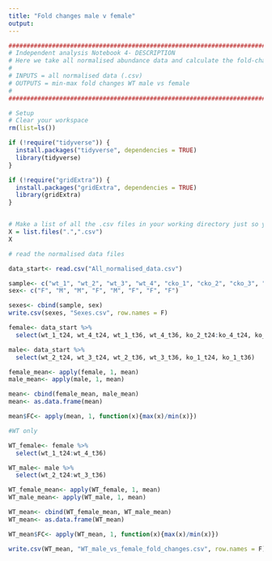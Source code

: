 ```yaml
---
title: "Fold changes male v female"
output: 
---
```

```r
#######################################################################################################################################
# Independent analysis Notebook 4- DESCRIPTION
# Here we take all normalised abundance data and calculate the fold-change between maximum and minimum values, for WT male vs female
#
# INPUTS = all normalised data (.csv)
# OUTPUTS = min-max fold changes WT male vs female
# 
#######################################################################################################################################
```

```r
# Setup
# Clear your workspace
rm(list=ls())

if (!require("tidyverse")) {
  install.packages("tidyverse", dependencies = TRUE)
  library(tidyverse)
} 

if (!require("gridExtra")) {
  install.packages("gridExtra", dependencies = TRUE)
  library(gridExtra)
}


# Make a list of all the .csv files in your working directory just so you can see what's going on
X = list.files(".",".csv")
X

# read the normalised data files

data_start<- read.csv("All_normalised_data.csv")
```

```r
sample<- c("wt_1", "wt_2", "wt_3", "wt_4", "cko_1", "cko_2", "cko_3", "cko_4")
sex<- c("F", "M", "M", "F", "M", "F", "F", "F")

sexes<- cbind(sample, sex)
write.csv(sexes, "Sexes.csv", row.names = F)

female<- data_start %>%
  select(wt_1_t24, wt_4_t24, wt_1_t36, wt_4_t36, ko_2_t24:ko_4_t24, ko_2_t36:ko_4_t36)

male<- data_start %>%
  select(wt_2_t24, wt_3_t24, wt_2_t36, wt_3_t36, ko_1_t24, ko_1_t36)

```

```r
female_mean<- apply(female, 1, mean)
male_mean<- apply(male, 1, mean)

mean<- cbind(female_mean, male_mean)
mean<- as.data.frame(mean)

mean$FC<- apply(mean, 1, function(x){max(x)/min(x)})
```


```r
#WT only 

WT_female<- female %>%
  select(wt_1_t24:wt_4_t36)

WT_male<- male %>%
  select(wt_2_t24:wt_3_t36)

WT_female_mean<- apply(WT_female, 1, mean)
WT_male_mean<- apply(WT_male, 1, mean)

WT_mean<- cbind(WT_female_mean, WT_male_mean)
WT_mean<- as.data.frame(WT_mean)

WT_mean$FC<- apply(WT_mean, 1, function(x){max(x)/min(x)})

write.csv(WT_mean, "WT_male_vs_female_fold_changes.csv", row.names = F)
```


